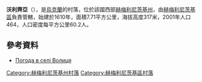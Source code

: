 {{coord|49|24|48|N|26|48|38|E|scale:100000|display=title}}

'''沃利齊亞'''（{{lang-uk|Волиця}}），是[[烏克蘭|烏克蘭]]的村落，位於該國西部[[赫梅利尼茨基州|赫梅利尼茨基州]]，由[[赫梅利尼茨基區|赫梅利尼茨基區]]負責管轄，始建於1610年，面積7.71平方公里，海拔高度317米，2001年人口464，人口密度每平方公里60.2人。

==參考資料==
* [http://weather.in.ua/ua/hmel'nickaja/4381 Погода в селі Волиця] {{Wayback|url=http://weather.in.ua/ua/hmel%27nickaja/4381 |date=20111220121629 }}

{{DEFAULTSORT:Волиця}}
[[Category:赫梅利尼茨基州村落|Category:赫梅利尼茨基州村落]]
[[Category:赫梅利尼茨基區村落|Category:赫梅利尼茨基區村落]]


{{Khmelnytskyi-geo-stub}}